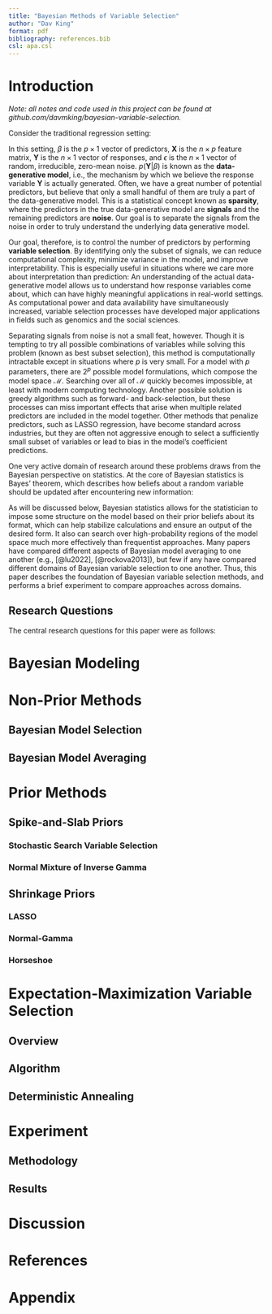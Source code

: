 ```yaml
---
title: "Bayesian Methods of Variable Selection"
author: "Dav King"
format: pdf
bibliography: references.bib
csl: apa.csl
---
```


# Introduction

*Note: all notes and code used in this project can be found at github.com/davmking/bayesian-variable-selection.*

Consider the traditional regression setting:


\begin{equation}
  \mathbf{Y} = \mathbf{X} \beta + \epsilon
\end{equation}


In this setting, $\beta$ is the $p \times 1$ vector of predictors, $\mathbf{X}$ is the $n \times p$ feature matrix, $\mathbf{Y}$ is the $n \times 1$ vector of responses, and $\epsilon$ is the $n \times 1$ vector of random, irreducible, zero-mean noise. $p(\mathbf{Y} | \beta)$ is known as the **data-generative model**, i.e., the mechanism by which we believe the response variable $\mathbf{Y}$ is actually generated. Often, we have a great number of potential predictors, but believe that only a small handful of them are truly a part of the data-generative model. This is a statistical concept known as **sparsity**, where the predictors in the true data-generative model are **signals** and the remaining predictors are **noise**. Our goal is to separate the signals from the noise in order to truly understand the underlying data generative model.

Our goal, therefore, is to control the number of predictors by performing **variable selection**. By identifying only the subset of signals, we can reduce computational complexity, minimize variance in the model, and improve interpretability. This is especially useful in situations where we care more about interpretation than prediction: An understanding of the actual data-generative model allows us to understand how response variables come about, which can have highly meaningful applications in real-world settings. As computational power and data availability have simultaneously increased, variable selection processes have developed major applications in fields such as genomics and the social sciences.

Separating signals from noise is not a small feat, however. Though it is tempting to try all possible combinations of variables while solving this problem (known as best subset selection), this method is computationally intractable except in situations where $p$ is very small. For a model with $p$ parameters, there are $2^p$ possible model formulations, which compose the model space $\mathcal{M}$. Searching over all of $\mathcal{M}$ quickly becomes impossible, at least with modern computing technology. Another possible solution is greedy algorithms such as forward- and back-selection, but these processes can miss important effects that arise when multiple related predictors are included in the model together. Other methods that penalize predictors, such as LASSO regression, have become standard across industries, but they are often not aggressive enough to select a sufficiently small subset of variables or lead to bias in the model's coefficient predictions.

One very active domain of research around these problems draws from the Bayesian perspective on statistics. At the core of Bayesian statistics is Bayes' theorem, which describes how beliefs about a random variable should be updated after encountering new information:

\begin{equation}
  \mathbb{P}(B | A) = \frac{\mathbb{P}(A | B) \mathbb{P}(B)}{\mathbb{P}(A)}
\end{equation}

As will be discussed below, Bayesian statistics allows for the statistician to impose some structure on the model based on their prior beliefs about its format, which can help stabilize calculations and ensure an output of the desired form. It also can search over high-probability regions of the model space much more effectively than frequentist approaches. Many papers have compared different aspects of Bayesian model averaging to one another (e.g., [@lu2022], [@rockova2013]), but few if any have compared different domains of Bayesian variable selection to one another. Thus, this paper describes the foundation of Bayesian variable selection methods, and performs a brief experiment to compare approaches across domains.


## Research Questions

The central research questions for this paper were as follows:

\begin{enumerate}
  \item What methods of Bayesian variable selection exist, and how do they relate to one another?
  \item Which methods perform best in each of the following settings? \begin{align*}
  n >> p \\
  n > p \\
  p > n \\
  p >> n 
  \end{align*}
  \item What are the computation time/accuracy tradeoffs?
\end{enumerate}


# Bayesian Modeling


# Non-Prior Methods


## Bayesian Model Selection


## Bayesian Model Averaging


# Prior Methods

## Spike-and-Slab Priors

### Stochastic Search Variable Selection

### Normal Mixture of Inverse Gamma


## Shrinkage Priors

### LASSO

### Normal-Gamma

### Horseshoe


# Expectation-Maximization Variable Selection

## Overview

## Algorithm

## Deterministic Annealing


# Experiment

## Methodology

## Results


# Discussion


\newpage

# References


\newpage

# Appendix


